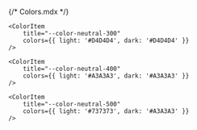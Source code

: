 {/* Colors.mdx */}
 
 
<Meta title="Colors" />
 
<ColorPalette>
    <ColorItem
        title="--white-alpha-100"
        subtitle="Базовый цвет"
        colors={{ light: '#FFF' }}
    />
    <ColorItem 
        title="--color-primary-400" 
        colors={{ light: '#7BB7E0', dark: '#7BB7E0' }} 
    />
    <ColorItem 
        title="--color-primary-500" 
        colors={{ light: '#479CD3', dark: '#479CD3' }} 
    />
    <ColorItem 
        title="--color-primary-600" 
        colors={{ light: '#308CCA', dark: '#308CCA' }} 
    />

    <ColorItem 
        title="--color-neutral-300" 
        colors={{ light: '#D4D4D4', dark: '#D4D4D4' }} 
    />

    <ColorItem 
        title="--color-neutral-400" 
        colors={{ light: '#A3A3A3', dark: '#A3A3A3' }} 
    />

    <ColorItem 
        title="--color-neutral-500" 
        colors={{ light: '#737373', dark: '#A3A3A3' }} 
    />
</ColorPalette>